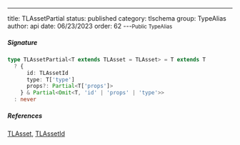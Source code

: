 ---
title: TLAssetPartial
status: published
category: tlschema
group: TypeAlias
author: api
date: 06/23/2023
order: 62
---<Small>Public TypeAlias</Small>




##### Signature


```ts
type TLAssetPartial<T extends TLAsset = TLAsset> = T extends T
  ? {
      id: TLAssetId
      type: T['type']
      props?: Partial<T['props']>
    } & Partial<Omit<T, 'id' | 'props' | 'type'>>
  : never
```

##### References

[TLAsset](/gen/tlschema/TLAsset-type), [TLAssetId](/gen/tlschema/TLAssetId-type)

